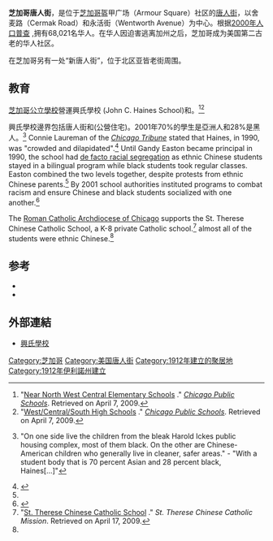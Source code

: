 {{Coord|41.852861|N|87.631894|W|display=title}}

{{Infobox settlement
|name                    = 芝加哥唐人街
|settlement_type         = 街区
|image_skyline           = Chicago Chinatown Gate.jpg
|image_caption           = 舍麥路和永活街转角
|image_map               = Chinatown map.png
|map_caption             = 地图
|subdivision_type        = 国家
|subdivision_name        = {{USA}}
|subdivision_type1       = 市
|subdivision_name1       = [[芝加哥|芝加哥]]
|subdivision_type2       = 社区
|subdivision_name2       = 盔甲广场
|established_title       = 成立
|established_date        = 1912
|population_footnotes    = 
|population_est          = 8,000
|pop_est_as_of           = 2009
}}

'''芝加哥唐人街'''，是位于[[芝加哥|芝加哥]]盔甲广场（Armour Square）社区的[[唐人街|唐人街]]，以舍麦路（Cermak Road）和永活街（Wentworth Avenue）为中心。根据[ftp://ftp2.census.gov/census_2000/datasets/demographic_profile/Illinois/2kh17.pdf 2000年人口普查] {{Wayback|url=ftp://ftp2.census.gov/census_2000/datasets/demographic_profile/Illinois/2kh17.pdf |date=20050122053912 }},拥有68,021名华人。在华人因迫害逃离加州之后，芝加哥成为美国第二古老的华人社区。

在芝加哥另有一处“新唐人街”，位于北区亚皆老街周围。

==教育==
[[芝加哥公立學校|芝加哥公立學校]]營運興氏學校<!--http://www.haines.cps.edu/images/haines_logo.png-->(John C. Haines School)和{{link-en|Phillips Academy High School|Phillips Academy High School}}。<ref>"[http://www.cps.edu/SiteCollectionDocuments/Zone%20maps/Elem_Near_North_West_Central.pdf Near North West Central Elementary Schools]  {{webarchive|url=https://www.webcitation.org/6Ylxmjvg3?url=http://web.archive.org/web/20130517085518/http%3A//www.cps.edu/SiteCollectionDocuments/Zone%20maps/Elem_Near_North_West_Central.pdf |date=2015-05-24 }}." ''[[Chicago_Public_Schools|Chicago Public Schools]]''. Retrieved on April 7, 2009.</ref><ref>"[http://www.cps.edu/SiteCollectionDocuments/Zone%20maps/HS_West_Central_South.pdf West/Central/South High Schools]  {{webarchive|url=https://www.webcitation.org/5nWv6YiL0?url=http://www.cps.edu/SiteCollectionDocuments/Zone%20maps/HS_West_Central_South.pdf |date=2010-02-14 }}." ''[[Chicago_Public_Schools|Chicago Public Schools]]''. Retrieved on April 7, 2009.</ref>

興氏學校邊界包括唐人街和{{link-en|Harold L. Ickes Homes|Harold L. Ickes Homes}}(公營住宅)。2001年70%的學生是亞洲人和28%是黑人。<ref name=Ahmed-Ullahp1>{{cite news|author=Ahmed-Ullah, Noreen S.|url=http://articles.chicagotribune.com/2001-07-01/news/0107010028_1_chinese-pupils-bilingual-program-black|title=School strives to expel racism|publisher=''[[Chicago_Tribune|Chicago Tribune]]''|date=2001-07-01|page=1|accessdate=2016-12-24|archive-date=2016-12-25|archive-url=https://web.archive.org/web/20161225081349/http://articles.chicagotribune.com/2001-07-01/news/0107010028_1_chinese-pupils-bilingual-program-black|dead-url=no}} "On one side live the children from the bleak Harold Ickes public housing complex, most of them black. On the other are Chinese-American children who generally live in cleaner, safer areas." - "With a student body that is 70 percent Asian and 28 percent black, Haines[...]"</ref> 
{{transH}}Connie Laureman of the ''[[Chicago_Tribune|Chicago Tribune]]'' stated that Haines, in 1990, was "crowded and dilapidated".<ref name=LauremanChanging1>{{cite news|author=Laureman, Connie|url=http://articles.chicagotribune.com/1990-07-15/features/9002280145_1_chinese-immigrants-chinese-men-chinatown|title=Changing Chinatown|publisher=''[[Chicago_Tribune|Chicago Tribune]]''|date=1990-07-15|page=1|accessdate=2016-12-24|archive-date=2017-11-16|archive-url=https://web.archive.org/web/20171116185158/http://articles.chicagotribune.com/1990-07-15/features/9002280145_1_chinese-immigrants-chinese-men-chinatown|dead-url=no}}</ref> Until Gandy Easton became principal in 1990, the school had [[de_facto_segregation|de facto racial segregation]] as ethnic Chinese students stayed in a bilingual program while black students took regular classes. Easton combined the two levels together, despite protests from ethnic Chinese parents.<ref name=Ahmed-Ullahp1/> By 2001 school authorities instituted programs to combat racism and ensure Chinese and black students socialized with one another.<ref>{{cite news|author=Ahmed-Ullah, Noreen S.|url=http://articles.chicagotribune.com/2001-07-01/news/0107010028_1_chinese-pupils-bilingual-program-black/2|title=School strives to expel racism|publisher=''[[Chicago_Tribune|Chicago Tribune]]''|date=2001-07-01|page=2|accessdate=2016-12-24|archive-date=2016-12-25|archive-url=https://web.archive.org/web/20161225081344/http://articles.chicagotribune.com/2001-07-01/news/0107010028_1_chinese-pupils-bilingual-program-black/2|dead-url=no}}</ref>

The [[Roman_Catholic_Archdiocese_of_Chicago|Roman Catholic Archdiocese of Chicago]] supports the St. Therese Chinese Catholic School, a K-8 private Catholic school.<ref>"[http://www.sttheresechinatown.org/School_home.html St. Therese Chinese Catholic School] {{webarchive|url=https://web.archive.org/web/20090627054230/http://www.sttheresechinatown.org/School_home.html |date=2009-06-27 }}." ''St. Therese Chinese Catholic Mission''. Retrieved on April 17, 2009.</ref> {{Asof|1990}} almost all of the students were ethnic Chinese.<ref name=LauremanChanging1/>
{{transF}}

==参考==
{{reflist}}
*{{cite book |last=Bronson |first=Bennet |coauthors = Chiu, Joe; Ho, Chuimei |title=Chinatown in Chicago, A Visitor's Guide to its History and Architecture |year=2011 |publisher= Chinese American Museum of Chicago|isbn=978-0-9840455-0-1}}
*{{cite book |last=Ho |first=Chuimei |editor1-last=Ho |editor1-first=Chuimei |editor2-last=Moy |editor2-first=Soo Lon |title=Chinese in Chicago: 1870–1945 |url=https://archive.org/details/chineseinchicago0000unse |date=August 17, 2005 |publisher=[[Arcadia_Publishing|Arcadia Publishing]] |isbn=0-7385-3444-7 |chapter=Seeking a New World}}

==外部連結==
* [http://www.haines.cps.edu/ 興氏學校] {{Wayback|url=http://www.haines.cps.edu/ |date=20210228192638 }}{{en icon}}
{{唐人街}}
{{Authority control}}
[[Category:芝加哥|Category:芝加哥]]
[[Category:美国唐人街|Category:美国唐人街]]
[[Category:1912年建立的聚居地|Category:1912年建立的聚居地]]
[[Category:1912年伊利諾州建立|Category:1912年伊利諾州建立]]